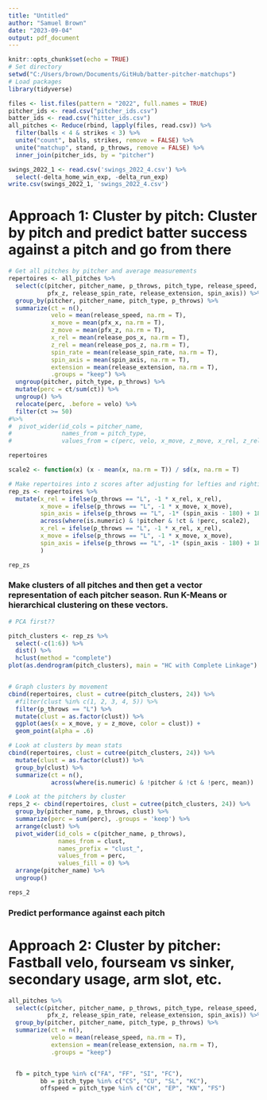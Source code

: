 ```yaml
---
title: "Untitled"
author: "Samuel Brown"
date: "2023-09-04"
output: pdf_document
---
```


```r
knitr::opts_chunk$set(echo = TRUE)
# Set directory
setwd("C:/Users/brown/Documents/GitHub/batter-pitcher-matchups")
# Load packages
library(tidyverse)
```

```r
files <- list.files(pattern = "2022", full.names = TRUE)
pitcher_ids <- read.csv("pitcher_ids.csv")
batter_ids <- read.csv("hitter_ids.csv")
all_pitches <- Reduce(rbind, lapply(files, read.csv)) %>%
  filter(balls < 4 & strikes < 3) %>%
  unite("count", balls, strikes, remove = FALSE) %>%
  unite("matchup", stand, p_throws, remove = FALSE) %>% 
  inner_join(pitcher_ids, by = "pitcher")

swings_2022_1 <- read.csv('swings_2022_4.csv') %>% 
  select(-delta_home_win_exp, -delta_run_exp)
write.csv(swings_2022_1, 'swings_2022_4.csv')
```

# Approach 1: Cluster by pitch: Cluster by pitch and predict batter success against a pitch and go from there
```r
# Get all pitches by pitcher and average measurements
repertoires <- all_pitches %>% 
  select(c(pitcher, pitcher_name, p_throws, pitch_type, release_speed, release_pos_x, release_pos_z, pfx_x, 
           pfx_z, release_spin_rate, release_extension, spin_axis)) %>% 
  group_by(pitcher, pitcher_name, pitch_type, p_throws) %>% 
  summarize(ct = n(),
            velo = mean(release_speed, na.rm = T),
            x_move = mean(pfx_x, na.rm = T),
            z_move = mean(pfx_z, na.rm = T),
            x_rel = mean(release_pos_x, na.rm = T),
            z_rel = mean(release_pos_z, na.rm = T),
            spin_rate = mean(release_spin_rate, na.rm = T),
            spin_axis = mean(spin_axis, na.rm = T),
            extension = mean(release_extension, na.rm = T),
            .groups = "keep") %>% 
  ungroup(pitcher, pitch_type, p_throws) %>% 
  mutate(perc = ct/sum(ct)) %>% 
  ungroup() %>% 
  relocate(perc, .before = velo) %>% 
  filter(ct >= 50) 
#%>% 
#  pivot_wider(id_cols = pitcher_name,
#              names_from = pitch_type,
#              values_from = c(perc, velo, x_move, z_move, x_rel, z_rel, spin_rate, spin_axis, extension)) 

repertoires
```

```r
scale2 <- function(x) (x - mean(x, na.rm = T)) / sd(x, na.rm = T)

# Make repertoires into z scores after adjusting for lefties and righties having opposite values
rep_zs <- repertoires %>% 
  mutate(x_rel = ifelse(p_throws == "L", -1 * x_rel, x_rel),
         x_move = ifelse(p_throws == "L", -1 * x_move, x_move),
         spin_axis = ifelse(p_throws == "L", -1* (spin_axis - 180) + 180, spin_axis),
         across(where(is.numeric) & !pitcher & !ct & !perc, scale2),
         x_rel = ifelse(p_throws == "L", -1 * x_rel, x_rel),
         x_move = ifelse(p_throws == "L", -1 * x_move, x_move),
         spin_axis = ifelse(p_throws == "L", -1* (spin_axis - 180) + 180, spin_axis)
         )

rep_zs
```

### Make clusters of all pitches and then get a vector representation of each pitcher season. Run K-Means or hierarchical clustering on these vectors. 
```r
# PCA first??
```


```r
pitch_clusters <- rep_zs %>% 
  select(-c(1:6)) %>% 
  dist() %>%
  hclust(method = "complete")
plot(as.dendrogram(pitch_clusters), main = "HC with Complete Linkage")


# Graph clusters by movement
cbind(repertoires, clust = cutree(pitch_clusters, 24)) %>% 
  #filter(clust %in% c(1, 2, 3, 4, 5)) %>% 
  filter(p_throws == "L") %>% 
  mutate(clust = as.factor(clust)) %>% 
  ggplot(aes(x = x_move, y = z_move, color = clust)) +
  geom_point(alpha = .6)

# Look at clusters by mean stats
cbind(repertoires, clust = cutree(pitch_clusters, 24)) %>% 
  mutate(clust = as.factor(clust)) %>%
  group_by(clust) %>% 
  summarize(ct = n(),
            across(where(is.numeric) & !pitcher & !ct & !perc, mean))
```

```r
# Look at the pitchers by cluster
reps_2 <- cbind(repertoires, clust = cutree(pitch_clusters, 24)) %>% 
  group_by(pitcher_name, p_throws, clust) %>% 
  summarize(perc = sum(perc), .groups = 'keep') %>% 
  arrange(clust) %>% 
  pivot_wider(id_cols = c(pitcher_name, p_throws),
              names_from = clust,
              names_prefix = "clust_",
              values_from = perc,
              values_fill = 0) %>% 
  arrange(pitcher_name) %>% 
  ungroup()

reps_2
```

### Predict performance against each pitch



##########################################################################################################
# Approach 2: Cluster by pitcher: Fastball velo, fourseam vs sinker, secondary usage, arm slot, etc.
```r
all_pitches %>% 
  select(c(pitcher, pitcher_name, p_throws, pitch_type, release_speed, release_pos_x, release_pos_z, pfx_x, 
           pfx_z, release_spin_rate, release_extension, spin_axis)) %>% 
  group_by(pitcher, pitcher_name, pitch_type, p_throws) %>% 
  summarize(ct = n(),
            velo = mean(release_speed, na.rm = T),
            extension = mean(release_extension, na.rm = T),
            .groups = "keep") 


  fb = pitch_type %in% c("FA", "FF", "SI", "FC"),
         bb = pitch_type %in% c("CS", "CU", "SL", "KC"),
         offspeed = pitch_type %in% c("CH", "EP", "KN", "FS")
```



